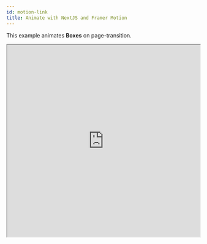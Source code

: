 ```yaml
---
id: motion-link
title: Animate with NextJS and Framer Motion
---
```


This example animates **Boxes** on page-transition.

<iframe
  width="100%"
  height="500px"
  src="https://codesandbox.io/embed/react-raster-example-with-framer-motion-and-nextlink-j4wg6?fontsize=14&hidenavigation=1&theme=dark&view=preview"
/>

> To make Framer Motion's `staggerChildren` work correctly, this example uses imperative routing instead of Next’s`Link`-Component.
> If `staggerChildren` is not needed, check out [/docs/nextjs#combine-box-with-link](/docs/nextjs#combine-box-with-link).

More Information: https://nextjs.org/docs/routing/imperatively
